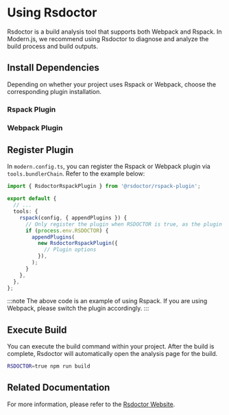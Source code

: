 
# Using Rsdoctor

Rsdoctor is a build analysis tool that supports both Webpack and Rspack. In Modern.js, we recommend using Rsdoctor to diagnose and analyze the build process and build outputs.

## Install Dependencies

Depending on whether your project uses Rspack or Webpack, choose the corresponding plugin installation.

### Rspack Plugin

<PackageManagerTabs command="add @rsdoctor/rspack-plugin -D" />

### Webpack Plugin

<PackageManagerTabs command="add @rsdoctor/webpack-plugin -D" />

## Register Plugin

In `modern.config.ts`, you can register the Rspack or Webpack plugin via `tools.bundlerChain`. Refer to the example below:

```ts title="modern.config.ts"
import { RsdoctorRspackPlugin } from '@rsdoctor/rspack-plugin';

export default {
  // ...
  tools: {
    rspack(config, { appendPlugins }) {
      // Only register the plugin when RSDOCTOR is true, as the plugin will increase build time.
      if (process.env.RSDOCTOR) {
        appendPlugins(
          new RsdoctorRspackPlugin({
            // Plugin options
          }),
        );
      }
    },
  },
};
```

:::note
The above code is an example of using Rspack. If you are using Webpack, please switch the plugin accordingly.
:::

## Execute Build

You can execute the build command within your project. After the build is complete, Rsdoctor will automatically open the analysis page for the build.

```bash
RSDOCTOR=true npm run build
```

## Related Documentation

For more information, please refer to the [Rsdoctor Website](https://rsdoctor.dev/).
